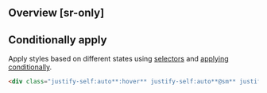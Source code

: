 ## Overview [sr-only]
<Overview/>

## Conditionally apply
Apply styles based on different states using [selectors](/guide/state-selectors) and [applying conditionally](/guide/applying-conditionally).
```html
<div class="justify-self:auto**:hover** justify-self:auto**@sm** justify-self:auto**@dark** justify-self:auto**@print**">…</div>
```

